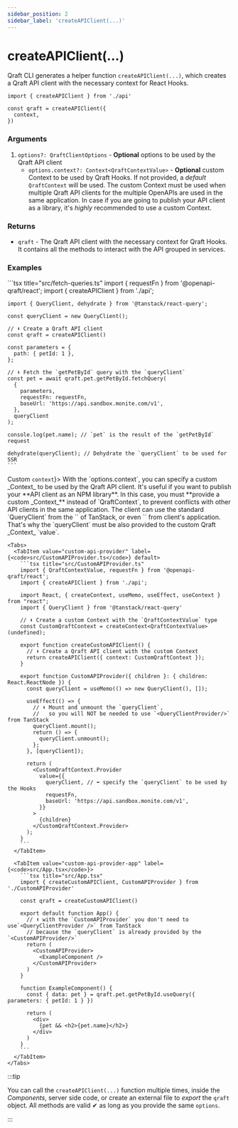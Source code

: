 ```yaml
---
sidebar_position: 2
sidebar_label: 'createAPIClient(...)'
---
```



# createAPIClient(...)

Qraft CLI generates a helper function `createAPIClient(...)`, which creates a Qraft API client with
the necessary context for React Hooks.

```tsx
import { createAPIClient } from './api'

const qraft = createAPIClient({
  context,
})
```

### Arguments
1. `options?: QraftClientOptions` - **Optional** options to be used by the Qraft API client
   - `options.context?: Context<QraftContextValue>` - **Optional** custom Context to be used by Qraft Hooks.
     If not provided, a _default_ `QraftContext` will be used. The custom Context must be used
     when multiple Qraft API clients for the multiple OpenAPIs are used in the same application.
     In case if you are going to publish your API client as a library, it's _highly_ recommended to use a custom Context.

### Returns
- `qraft` - The Qraft API client with the necessary context for Qraft Hooks.
  It contains all the methods to interact with the API grouped in services.

### Examples

<Tabs>
  <TabItem value="basic" label="Basic" default>
    ```tsx title="src/fetch-queries.ts"
    import { requestFn } from '@openapi-qraft/react';
    import { createAPIClient } from './api';

    import { QueryClient, dehydrate } from '@tanstack/react-query';

    const queryClient = new QueryClient();

    // ⬇︎ Create a Qraft API client
    const qraft = createAPIClient()

    const parameters = {
      path: { petId: 1 },
    };

    // ⬇︎ Fetch the `getPetById` query with the `queryClient`
    const pet = await qraft.pet.getPetById.fetchQuery(
      {
        parameters,
        requestFn: requestFn,
        baseUrl: 'https://api.sandbox.monite.com/v1',
      },
      queryClient
    );

    console.log(pet.name); // `pet` is the result of the `getPetById` request

    dehydrate(queryClient); // Dehydrate the `queryClient` to be used for SSR
    ```
  </TabItem>
  <TabItem value="custom-provider" label={<span style={{verticalAlign: 'middle'}}>Custom <code>context</code></span>}>
    With the `options.context`, you can specify a custom _Context_ to be used by the Qraft API client.
    It's useful if you want to publish your **API client as an NPM library**. In this case, you must **provide
    a custom _Context_** instead of `QraftContext`, to prevent conflicts with other API clients in the same application.
    The client can use the standard `QueryClient` from the `<QueryClientProvider/>` of TanStack,
    or even `<QraftContext/>` from client's application. That's why the `queryClient` must be also provided
    to the custom Qraft _Context_ `value`.

    <Tabs>
      <TabItem value="custom-api-provider" label={<code>src/CustomAPIProvider.ts</code>} default>
        ```tsx title="src/CustomAPIProvider.ts"
        import { QraftContextValue, requestFn } from '@openapi-qraft/react';
        import { createAPIClient } from './api';

        import React, { createContext, useMemo, useEffect, useContext } from "react";
        import { QueryClient } from '@tanstack/react-query'

        // ⬇︎ Create a custom Context with the `QraftContextValue` type
        const CustomQraftContext = createContext<QraftContextValue>(undefined);

        export function createCustomAPIClient() {
          // ⬇︎ Create a Qraft API client with the custom Context
          return createAPIClient({ context: CustomQraftContext });
        }

        export function CustomAPIProvider({ children }: { children: React.ReactNode }) {
          const queryClient = useMemo(() => new QueryClient(), []);

          useEffect(() => {
            // ⬇︎ Mount and unmount the `queryClient`,
            //   so you will NOT be needed to use `<QueryClientProvider/>` from TanStack
            queryClient.mount();
            return () => {
              queryClient.unmount();
            };
          }, [queryClient]);

          return (
            <CustomQraftContext.Provider
              value={{
                queryClient, // ⬅︎ specify the `queryClient` to be used by the Hooks
                requestFn,
                baseUrl: 'https://api.sandbox.monite.com/v1',
              }}
            >
              {children}
            </CustomQraftContext.Provider>
          );
        }
        ```
      </TabItem>

      <TabItem value="custom-api-provider-app" label={<code>src/App.tsx</code>}>
        ```tsx title="src/App.tsx"
        import { createCustomAPIClient, CustomAPIProvider } from './CustomAPIProvider'

        const qraft = createCustomAPIClient()

        export default function App() {
          // ⬇︎ with the `CustomAPIProvider` you don't need to use`<QueryClientProvider />` from TanStack
          // because the `queryClient` is already provided by the `<CustomAPIProvider/>`
          return (
            <CustomAPIProvider>
              <ExampleComponent />
            </CustomAPIProvider>
          )
        }

        function ExampleComponent() {
          const { data: pet } = qraft.pet.getPetById.useQuery({ parameters: { petId: 1 } })

          return (
            <div>
              {pet && <h2>{pet.name}</h2>}
            </div>
          )
        }
        ```
      </TabItem>
    </Tabs>
  </TabItem>
</Tabs>

:::tip

You can call the `createAPIClient(...)` function multiple times, inside the _Components_,
server side code, or create an external file to _export_ the `qraft` object. All methods are valid ✔︎
as long as you provide the same `options`.

:::
